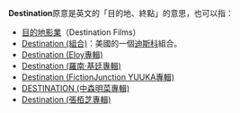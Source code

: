 '''Destination'''原意是英文的「目的地、終點」的意思，也可以指：

*[[目的地影業|目的地影業]]（Destination Films）
*[[Destination_(組合)|Destination (組合)]]：美國的一個[[迪斯科|迪斯科]]組合。
*[[Destination_(Eloy專輯)|Destination (Eloy專輯)]]
*[[Destination_(羅南·基廷專輯)|Destination (羅南·基廷專輯)]]
*[[Destination_(FictionJunction_YUUKA專輯)|Destination (FictionJunction YUUKA專輯)]]
*[[DESTINATION_(中森明菜專輯)|DESTINATION (中森明菜專輯)]]
*[[Destination_(張栢芝專輯)|Destination (張栢芝專輯)]]

{{消歧義|Cat=非中文名稱消歧義}}